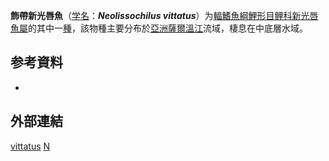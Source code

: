 {{Speciesbox
| name = 飾帶新光唇魚
| status = NE
| status_system = IUCN3.1
| image = 
| genus = Neolissochilus
| species = vittatus
| authority = [[Smith|Smith]], 1945
| synonyms = *''Acrossocheilus vittatus''<br><small>Smith, 1945</small>
}}

'''飾帶新光唇魚'''（[[学名|学名]]：'''''Neolissochilus vittatus'''''）为[[輻鰭魚綱|輻鰭魚綱]][[鯉形目|鯉形目]][[鲤科|鲤科]][[新光唇魚屬|新光唇魚屬]]的其中一[[種|種]]，該物種主要分布於[[亞洲|亞洲]][[薩爾溫江|薩爾溫江]]流域，棲息在中底層水域。

== 参考資料 ==
{{refbegin}}
*{{FishBase_species|genus=Neolissochilus|species=vittatus|year=2011|month=12}}
{{refend}}

== 外部連結 ==
{{refbegin}}
{{Wikispecies-inline|Neolissochilus vittatus|飾帶新光唇魚}}
{{refend}}
{{Taxonbar|from=Q3764971}}

[[Category:新光唇魚屬|vittatus]]
[[Category:1945年描述的鱼类|N]]


{{鯉形目小作品}}